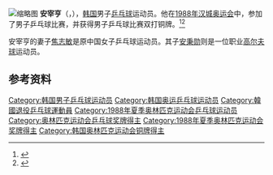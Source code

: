 {{Infobox sportsperson
| name           = 安宰亨
| birth_date     = {{birth date and age|1965|1|8}}
| birth_place    = {{ROK-1963|short=yes}}
| nationality    = {{ROK}}
| sport          = [[乒乓球|乒乓球]]
| show-medals    = yes
| medaltemplates = 
{{MedalBronze| [[1988年夏季奥林匹克运动会|1988年 汉城]] | [[1988年夏季奥林匹克运动会乒乓球比赛|双打]]}}
}}
[[File:Ahn_Jae-hyung_ATTC2017_(cropped).jpg|缩略图]]
'''安宰亨'''（{{lang-ko|'''안재형'''}}，{{bd|1965年|1月8日||}}），[[韩国|韩国]]男子[[乒乓球|乒乓球]]运动员。他在[[1988年汉城奥运会|1988年汉城奥运会]]中，参加了男子乒乓球比赛，并获得男子乒乓球比赛双打铜牌。<ref>{{cite web |url=http://www.sports-reference.com/olympics/athletes/an/an-jae-hyeong-1.html |title=An Jae-Hyeong Biography and Olympic Results |publisher=Sports Reference |accessdate=27 December 2010 |archive-url=https://web.archive.org/web/20091209085112/http://www.sports-reference.com/olympics/athletes/an/an-jae-hyeong-1.html |archive-date=2009-12-09 |dead-url=yes }}</ref><ref>{{cite web |url=http://www.ittf.com/ittf_stats/All_events3.asp?ID=91 |title=ITTF Database |publisher=International Table Tennis Federation |accessdate=27 December 2010 |deadurl=yes |archiveurl=https://web.archive.org/web/20121004144349/http://www.ittf.com/ittf_stats/All_events3.asp?ID=91 |archivedate=2012年10月4日 }}</ref>

安宰亨的妻子[[焦志敏|焦志敏]]是原中国女子乒乓球运动员。其子[[安秉勋|安秉勋]]则是一位职业[[高尔夫球|高尔夫球]]运动员。

== 参考资料 ==
{{reflist}}

{{韩国乒乓球}}
{{亚洲运动会乒乓球比赛男子团体冠军}}

{{Authority control}}
{{DEFAULTSORT:A}}
[[Category:韩国男子乒乓球运动员|Category:韩国男子乒乓球运动员]]
[[Category:韩国奥运乒乓球运动员|Category:韩国奥运乒乓球运动员]]
[[Category:韓國退役乒乓球運動員|Category:韓國退役乒乓球運動員]]
[[Category:1988年夏季奥林匹克运动会乒乓球运动员|Category:1988年夏季奥林匹克运动会乒乓球运动员]]
[[Category:奥林匹克运动会乒乓球奖牌得主|Category:奥林匹克运动会乒乓球奖牌得主]]
[[Category:1988年夏季奥林匹克运动会奖牌得主|Category:1988年夏季奥林匹克运动会奖牌得主]]
[[Category:韩国奥林匹克运动会铜牌得主|Category:韩国奥林匹克运动会铜牌得主]]